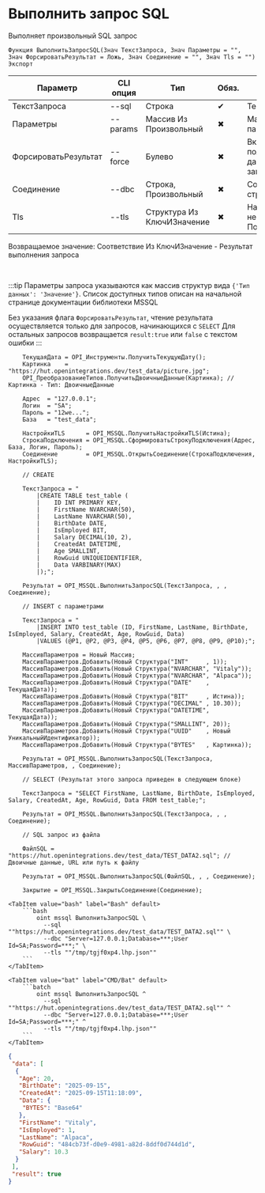 ﻿---
sidebar_position: 4
description: Выполнить запрос SQL и другие функции для работы с MSSQL в Открытом пакете интеграций - бесплатной open-source библиотеке интеграций для 1С:Предприятие 8, OneScript и CLI
keywords: [1C, 1С, 1С:Предприятие, 1С:Предприятие 8.3, API, Интеграция, Сервисы, Обмен, OneScript, CLI, MSSQL]
---


# Выполнить запрос SQL
 Выполняет произвольный SQL запрос



`Функция ВыполнитьЗапросSQL(Знач ТекстЗапроса, Знач Параметры = "", Знач ФорсироватьРезультат = Ложь, Знач Соединение = "", Знач Tls = "") Экспорт`

  | Параметр | CLI опция | Тип | Обяз. | Назначение |
  |-|-|-|-|-|
  | ТекстЗапроса | --sql | Строка | &#x2714; | Текст запроса к базе |
  | Параметры | --params | Массив Из Произвольный | &#x2716; | Массив позиционных параметров запроса |
  | ФорсироватьРезультат | --force | Булево | &#x2716; | Включает попытку получения результата, даже для не SELECT запросов |
  | Соединение | --dbc | Строка, Произвольный | &#x2716; | Соединение или строка подключения |
  | Tls | --tls | Структура Из КлючИЗначение | &#x2716; | Настройки TLS, если необходимо. См. ПолучитьНастройкиTls |

  
  Возвращаемое значение:   Соответствие Из КлючИЗначение - Результат выполнения запроса

<br/>

:::tip
Параметры запроса указываются как массив структур вида `{'Тип данных': 'Значение'}`. Список доступных типов описан на начальной странице документации библиотеки MSSQL

Без указания флага `ФорсироватьРезультат`, чтение результата осуществляется только для запросов, начинающихся с `SELECT` Для остальных запросов возвращается `result:true` или `false` с текстом ошибки
:::
<br/>



```bsl title="Пример использования для 1С:Предприятие/OneScript"
    ТекущаяДата = OPI_Инструменты.ПолучитьТекущуюДату();
    Картинка    = "https://hut.openintegrations.dev/test_data/picture.jpg";
    OPI_ПреобразованиеТипов.ПолучитьДвоичныеДанные(Картинка); // Картинка - Тип: ДвоичныеДанные

    Адрес  = "127.0.0.1";
    Логин  = "SA";
    Пароль = "12we...";
    База   = "test_data";

    НастройкиTLS      = OPI_MSSQL.ПолучитьНастройкиTLS(Истина);
    СтрокаПодключения = OPI_MSSQL.СформироватьСтрокуПодключения(Адрес, База, Логин, Пароль);
    Соединение        = OPI_MSSQL.ОткрытьСоединение(СтрокаПодключения, НастройкиTLS);

    // CREATE

    ТекстЗапроса = "
        |CREATE TABLE test_table (
        |    ID INT PRIMARY KEY,
        |    FirstName NVARCHAR(50),
        |    LastName NVARCHAR(50),
        |    BirthDate DATE,
        |    IsEmployed BIT,
        |    Salary DECIMAL(10, 2),
        |    CreatedAt DATETIME,
        |    Age SMALLINT,
        |    RowGuid UNIQUEIDENTIFIER,
        |    Data VARBINARY(MAX)
        |);";

    Результат = OPI_MSSQL.ВыполнитьЗапросSQL(ТекстЗапроса, , , Соединение);

    // INSERT с параметрами

    ТекстЗапроса = "
        |INSERT INTO test_table (ID, FirstName, LastName, BirthDate, IsEmployed, Salary, CreatedAt, Age, RowGuid, Data)
        |VALUES (@P1, @P2, @P3, @P4, @P5, @P6, @P7, @P8, @P9, @P10);";

    МассивПараметров = Новый Массив;
    МассивПараметров.Добавить(Новый Структура("INT"     , 1));
    МассивПараметров.Добавить(Новый Структура("NVARCHAR", "Vitaly"));
    МассивПараметров.Добавить(Новый Структура("NVARCHAR", "Alpaca"));
    МассивПараметров.Добавить(Новый Структура("DATE"    , ТекущаяДата));
    МассивПараметров.Добавить(Новый Структура("BIT"     , Истина));
    МассивПараметров.Добавить(Новый Структура("DECIMAL" , 10.30));
    МассивПараметров.Добавить(Новый Структура("DATETIME", ТекущаяДата));
    МассивПараметров.Добавить(Новый Структура("SMALLINT", 20));
    МассивПараметров.Добавить(Новый Структура("UUID"    , Новый УникальныйИдентификатор));
    МассивПараметров.Добавить(Новый Структура("BYTES"   , Картинка));

    Результат = OPI_MSSQL.ВыполнитьЗапросSQL(ТекстЗапроса, МассивПараметров, , Соединение);

    // SELECT (Результат этого запроса приведен в следующем блоке)

    ТекстЗапроса = "SELECT FirstName, LastName, BirthDate, IsEmployed, Salary, CreatedAt, Age, RowGuid, Data FROM test_table;";

    Результат = OPI_MSSQL.ВыполнитьЗапросSQL(ТекстЗапроса, , , Соединение);

    // SQL запрос из файла

    ФайлSQL = "https://hut.openintegrations.dev/test_data/TEST_DATA2.sql"; // Двоичные данные, URL или путь к файлу

    Результат = OPI_MSSQL.ВыполнитьЗапросSQL(ФайлSQL, , , Соединение);

    Закрытие = OPI_MSSQL.ЗакрытьСоединение(Соединение);
```
    

 <Tabs>
  
    <TabItem value="bash" label="Bash" default>
        ```bash
            oint mssql ВыполнитьЗапросSQL \
              --sql ""https://hut.openintegrations.dev/test_data/TEST_DATA2.sql"" \
              --dbc "Server=127.0.0.1;Database=***;User Id=SA;Password=***;" \
              --tls ""/tmp/tgjf0xp4.lhp.json""
        ```
    </TabItem>
  
    <TabItem value="bat" label="CMD/Bat" default>
        ```batch
            oint mssql ВыполнитьЗапросSQL ^
              --sql ""https://hut.openintegrations.dev/test_data/TEST_DATA2.sql"" ^
              --dbc "Server=127.0.0.1;Database=***;User Id=SA;Password=***;" ^
              --tls ""/tmp/tgjf0xp4.lhp.json""
        ```
    </TabItem>
</Tabs>


```json title="Результат"
{
 "data": [
  {
   "Age": 20,
   "BirthDate": "2025-09-15",
   "CreatedAt": "2025-09-15T11:18:09",
   "Data": {
    "BYTES": "Base64"
   },
   "FirstName": "Vitaly",
   "IsEmployed": 1,
   "LastName": "Alpaca",
   "RowGuid": "484cb73f-d0e9-4981-a82d-8ddf0d744d1d",
   "Salary": 10.3
  }
 ],
 "result": true
}
```
